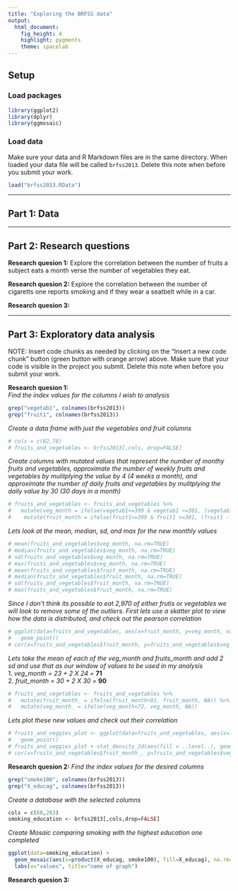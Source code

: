```yaml
---
title: "Exploring the BRFSS data"
output: 
  html_document: 
    fig_height: 4
    highlight: pygments
    theme: spacelab
---
```


## Setup

### Load packages

```r
library(ggplot2)
library(dplyr)
library(ggmosaic)
```

### Load data

Make sure your data and R Markdown files are in the same directory. When loaded
your data file will be called `brfss2013`. Delete this note when before you submit 
your work. 

```r
load("brfss2013.RData")
```



* * *

## Part 1: Data


* * *

## Part 2: Research questions

**Research quesion 1:**
Explore the correlation between the number of fruits a subject eats a month verse the number of vegetables they eat.

**Research quesion 2:**
Explore the correlation between the number of cigaretts one reports smoking and if they wear a seatbelt while in a car.

**Research quesion 3:**


* * *

## Part 3: Exploratory data analysis

NOTE: Insert code chunks as needed by clicking on the "Insert a new code chunk" 
button (green button with orange arrow) above. Make sure that your code is visible
in the project you submit. Delete this note when before you submit your work.

**Research quesion 1:**
<br/>
*Find the index values for the columns I wish to analysis*
```r
grep("vegetab1", colnames(brfss2013))
grep("fruit1", colnames(brfss2013))
```
*Create a data frame with just the vegetables and fruit columns*
```r
# cols = c(82,78)
# fruits_and_vegetables <- brfss2013[,cols, drop=FALSE]
```
*Create columns with mutated values that represent the number of monthy fruits and vegetables, approximate the number of weekly fruits and vegetables by mulitplying the value by 4 (4 weeks a month), and approximate the number of daily fruits and vegetables by mulitplying the daily value by 30 (30 days in a month)*
```r
# fruits_and_vegetables <- fruits_and_vegetables %>%
#   mutate(veg_month = ifelse(vegetab1<=399 & vegetab1 >=301, (vegetab1 - 300), ifelse(vegetab1<=299 & vegetab1>=201,(vegetab1-200)*4, ifelse(vegetab1<=199 & vegetab1>=101,(vegetab1-100)*30, 0)))) %>%
#    mutate(fruit_month = ifelse(fruit1<=399 & fruit1 >=301, (fruit1 - 300), ifelse(fruit1<=299 & fruit1>=201,(fruit1-200)*4, ifelse(fruit1<=199 & fruit1>=101,(fruit1-100)*30, 0))))
```
*Lets look at the mean, median, sd, and max for the new monthly values*
```r
# mean(fruits_and_vegetables$veg_month, na.rm=TRUE)
# median(fruits_and_vegetables$veg_month, na.rm=TRUE)
# sd(fruits_and_vegetables$veg_month, na.rm=TRUE)
# max(fruits_and_vegetables$veg_month, na.rm=TRUE)
# mean(fruits_and_vegetables$fruit_month, na.rm=TRUE)
# median(fruits_and_vegetables$fruit_month, na.rm=TRUE)
# sd(fruits_and_vegetables$fruit_month, na.rm=TRUE)
# max(fruits_and_vegetables$fruit_month, na.rm=TRUE)
```
*Since I don't think its possible to eat 2,970 of either frutis or vegetables we will look to remove some of the outliers. First lets use a skatter plot to view how the data is distributed, and check out the pearson correlation*
```r
# ggplot(data=fruits_and_vegetables, aes(x=fruit_month, y=veg_month, na.rm=TRUE)) +
#   geom_point()
# cor(x=fruits_and_vegetables$fruit_month, y=fruits_and_vegetables$veg_month, method="pearson", use = "complete.obs" )
```
*Lets take the mean of each of the veg_month and fruits_month and add 2 sd and use that as our window of values to be used in my analysis*<br/>
1.  *veg_month = 23 + 2 X 24 = ***71** <br/>
2.  *fruit_month = 30 + 2 X 30 = ***90**
```r
# fruits_and_vegetables <- fruits_and_vegetables %>%
#   mutate(fruit_month_ = ifelse(fruit_month<91, fruit_month, NA)) %>%
#   mutate(veg_month_ = ifelse(veg_month<72, veg_month, NA))
```
*Lets plot these new values and check out their correlation*
```r
# fruits_and_veggies_plot <- ggplot(data=fruits_and_vegetables, aes(x=fruit_month_, y=veg_month_, na.rm=TRUE)) +
#   geom_point()
# fruits_and_veggies_plot + stat_density_2d(aes(fill = ..level..), geom="polygon")
# cor(x=fruits_and_vegetables$fruit_month_, y=fruits_and_vegetables$veg_month_, method="pearson", use="complete.obs")
```
**Research quesion 2:**
*Find the index values for the desired columns*
```r
grep("smoke100", colnames(brfss2013))
grep("X_educag", colnames(brfss2013))
```
*Create a database with the selected columns*
```r
cols = c(68,263)
smoking_education <- brfss2013[,cols,drop=FALSE]
```
*Create Mosaic comparing smoking with the highest education one completed*
```r
ggplot(data=smoking_education) +
  geom_mosaic(aes(x=product(X_educag, smoke100), fill=X_educag), na.rm=TRUE) +
  labs(x="values", title="name of graph")
```


**Research quesion 3:**

```r

```

